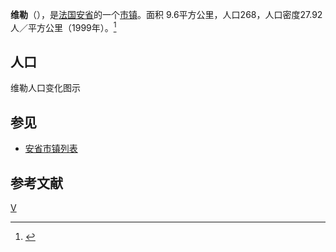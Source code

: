 {{Otheruses|subject=法国市镇Villes|other=德国同名人物|弗里德里希·维勒}}
{{Infobox French commune
|name                    = 维勒
|native name             = Villes
|image flag              = 
|image flag size         = 
|flag legend             = 
|image coat of arms      = 
|image coat of arms size = 
|coat of arms legend     = 
|city motto              = 
|image                   = 
|caption                 = 
|map                     = {{French Commune Map|01448}}
|adjustable map          = 
|time zone               = 
|longitude              = 
|latitude               =  
|arrondissement         =  
|canton                 =  
|subdivisions entry      = 
|subdivisions            = 
|intercommunality        = 
|mayor                   = 
|term                    = 
|elevation m             = 
|area km2                = 9.6
|population             = 268
|population date         = 1999
|INSEE                  = 01448
|postal code             = 01200
|website                 = 
}}
{{French Commune Map|01448}}
'''维勒'''（{{lang-fr|Villes}}），是[[法国|法国]][[安省_(法國)|安省]]的一个[[市镇_(法国)|市镇]]。面积 9.6平方公里，人口268，人口密度27.92人／平方公里（1999年）。<ref name="Statmallen Areal i Frankrikes kommuner">{{cite web|url=http://www.insee.fr/fr/ppp/bases-de-donnees/recensement/populations-legales/france-departements.asp?annee=2009#departements|title=Insee, Populations légales 2009 pour les départements et les collectivités d'outre-mer France métropolitaine et DOM|accessdate=2012-01-30|archive-date=2012-01-08|archive-url=https://web.archive.org/web/20120108000120/http://www.insee.fr/fr/ppp/bases-de-donnees/recensement/populations-legales/france-departements.asp?annee=2009#departements|dead-url=no}}</ref>

== 人口 ==
维勒人口变化图示
{{French Commune Population|01448}}

==参见==
*[[安省市镇列表|安省市镇列表]]

== 参考文献 ==
{{reflist}}

{{安省市鎮}}

[[Category:安省市镇|V]]